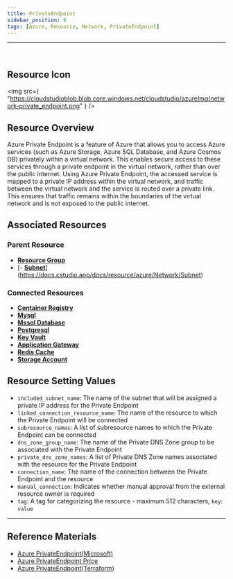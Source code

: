 ```yaml
---
title: PrivateEndpoint
sidebar_position: 8
tags: [Azure, Resource, Network, PrivateEndpoint]
---
```


<hr />
<br />

## Resource Icon

<img
    src={
        "https://cloudstudioblob.blob.core.windows.net/cloudstudio/azureImg/network-private_endpoint.png"
    }
/>

## Resource Overview

Azure Private Endpoint is a feature of Azure that allows you to access Azure services (such as Azure Storage, Azure SQL Database, and Azure Cosmos DB) privately within a virtual network. 
This enables secure access to these services through a private endpoint in the virtual network, rather than over the public internet.
Using Azure Private Endpoint, the accessed service is mapped to a private IP address within the virtual network, and traffic between the virtual network and the service is routed over a private link. 
This ensures that traffic remains within the boundaries of the virtual network and is not exposed to the public internet.

## Associated Resources

### Parent Resource

-   [**Resource Group**](https://docs.cstudio.app/docs/resource/azure/Base/ResourceGroup)
-   [- [**Subnet**](https://docs.cstudio.app/docs/resource/azure/Network/Subnet)](https://docs.cstudio.app/docs/resource/azure/Network/Subnet)

### Connected Resources

-   [**Container Registry**](https://docs.cstudio.app/docs/resource/azure/Container/ContainerRegistry)
-   [**Mysql**](https://docs.cstudio.app/docs/resource/azure/Database/Mysql)
-   [**Mssql Database**](https://docs.cstudio.app/docs/resource/azure/Database/MssqlDatabase)
-   [**Postgresql**](https://docs.cstudio.app/docs/resource/azure/Database/Postgresql)
-   [**Key Vault**](https://docs.cstudio.app/docs/resource/azure/KeyVault)
-   [**Application Gateway**](https://docs.cstudio.app/docs/resource/azure/Network/ApplicationGateway)
-   [**Redis Cache**](https://docs.cstudio.app/docs/resource/azure/RedisCache/)
-   [**Storage Account**](https://docs.cstudio.app/docs/resource/azure/Storage/StorageAccount)

## Resource Setting Values

-   `included_subnet_name`: The name of the subnet that will be assigned a private IP address for the Private Endpoint
-   `linked_connection_resource_name`: The name of the resource to which the Private Endpoint will be connected
-   `subresource_names`: A list of subresource names to which the Private Endpoint can be connected
-   `dns_zone_group_name`: The name of the Private DNS Zone group to be associated with the Private Endpoint
-   `private_dns_zone_names`: A list of Private DNS Zone names associated with the resource for the Private Endpoint
-   `connection_name`: The name of the connection between the Private Endpoint and the resource
-   `manual_connection`: Indicates whether manual approval from the external resource owner is required
-   `tag`: A tag for categorizing the resource - maximum 512 characters, `key`: `value`

---

## Reference Materials

-   [Azure PrivateEndpoint(Microsoft)](https://learn.microsoft.com/ko-kr/azure/private-link/private-endpoint-overview)
-   [Azure PrivateEndpoint Price](https://azure.microsoft.com/en-us/pricing/details/private-link/)
-   [Azure PrivateEndpoint(Terraform)](https://registry.terraform.io/providers/hashicorp/azurerm/latest/docs/resources/private_endpoint)
